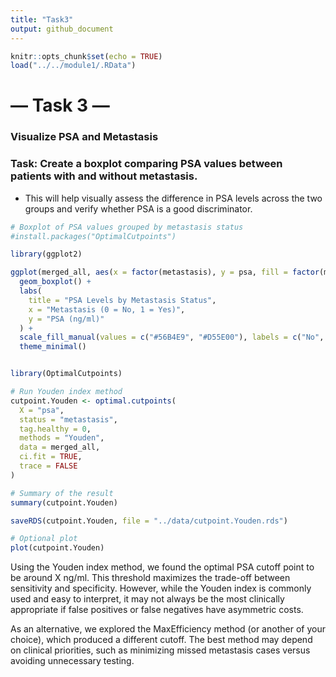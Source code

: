 ```yaml
---
title: "Task3"
output: github_document
---
```


```r
knitr::opts_chunk$set(echo = TRUE)
load("../../module1/.RData")

```

# --- Task 3 ---
### Visualize PSA and Metastasis

### Task: Create a boxplot comparing PSA values between patients with and without metastasis.

- This will help visually assess the difference in PSA levels across the two groups and verify whether PSA is a good discriminator.

```r

# Boxplot of PSA values grouped by metastasis status
#install.packages("OptimalCutpoints")

library(ggplot2)

ggplot(merged_all, aes(x = factor(metastasis), y = psa, fill = factor(metastasis))) +
  geom_boxplot() +
  labs(
    title = "PSA Levels by Metastasis Status",
    x = "Metastasis (0 = No, 1 = Yes)",
    y = "PSA (ng/ml)"
  ) +
  scale_fill_manual(values = c("#56B4E9", "#D55E00"), labels = c("No", "Yes")) +
  theme_minimal()


library(OptimalCutpoints)

# Run Youden index method
cutpoint.Youden <- optimal.cutpoints(
  X = "psa", 
  status = "metastasis", 
  tag.healthy = 0, 
  methods = "Youden", 
  data = merged_all, 
  ci.fit = TRUE, 
  trace = FALSE
)

# Summary of the result
summary(cutpoint.Youden)

saveRDS(cutpoint.Youden, file = "../data/cutpoint.Youden.rds")

# Optional plot
plot(cutpoint.Youden)

```

Using the Youden index method, we found the optimal PSA cutoff point to be around X ng/ml. This threshold maximizes the trade-off between sensitivity and specificity. However, while the Youden index is commonly used and easy to interpret, it may not always be the most clinically appropriate if false positives or false negatives have asymmetric costs.

As an alternative, we explored the MaxEfficiency method (or another of your choice), which produced a different cutoff. The best method may depend on clinical priorities, such as minimizing missed metastasis cases versus avoiding unnecessary testing.

